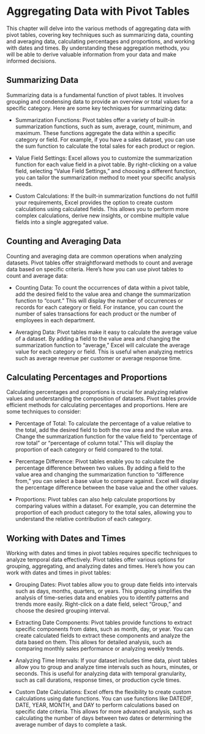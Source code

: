 #  Aggregating Data with Pivot Tables


This chapter will delve into the various methods of aggregating data with pivot tables, covering key techniques such as summarizing data, counting and averaging data, calculating percentages and proportions, and working with dates and times. By understanding these aggregation methods, you will be able to derive valuable information from your data and make informed decisions.

##  Summarizing Data

Summarizing data is a fundamental function of pivot tables. It involves grouping and condensing data to provide an overview or total values for a specific category. Here are some key techniques for summarizing data:

*  Summarization Functions: Pivot tables offer a variety of built-in summarization functions, such as sum, average, count, minimum, and maximum. These functions aggregate the data within a specific category or field. For example, if you have a sales dataset, you can use the sum function to calculate the total sales for each product or region.

*  Value Field Settings: Excel allows you to customize the summarization function for each value field in a pivot table. By right-clicking on a value field, selecting "Value Field Settings," and choosing a different function, you can tailor the summarization method to meet your specific analysis needs.

*  Custom Calculations: If the built-in summarization functions do not fulfill your requirements, Excel provides the option to create custom calculations using calculated fields. This allows you to perform more complex calculations, derive new insights, or combine multiple value fields into a single aggregated value.

##  Counting and Averaging Data

Counting and averaging data are common operations when analyzing datasets. Pivot tables offer straightforward methods to count and average data based on specific criteria. Here's how you can use pivot tables to count and average data:

*  Counting Data: To count the occurrences of data within a pivot table, add the desired field to the value area and change the summarization function to "count." This will display the number of occurrences or records for each category or field. For instance, you can count the number of sales transactions for each product or the number of employees in each department.

*  Averaging Data: Pivot tables make it easy to calculate the average value of a dataset. By adding a field to the value area and changing the summarization function to "average," Excel will calculate the average value for each category or field. This is useful when analyzing metrics such as average revenue per customer or average response time.

##  Calculating Percentages and Proportions

Calculating percentages and proportions is crucial for analyzing relative values and understanding the composition of datasets. Pivot tables provide efficient methods for calculating percentages and proportions. Here are some techniques to consider:

*  Percentage of Total: To calculate the percentage of a value relative to the total, add the desired field to both the row area and the value area. Change the summarization function for the value field to "percentage of row total" or "percentage of column total." This will display the proportion of each category or field compared to the total.

*  Percentage Difference: Pivot tables enable you to calculate the percentage difference between two values. By adding a field to the value area and changing the summarization function to "difference from," you can select a base value to compare against. Excel will display the percentage difference between the base value and the other values.

*  Proportions: Pivot tables can also help calculate proportions by comparing values within a dataset. For example, you can determine the proportion of each product category to the total sales, allowing you to understand the relative contribution of each category.

##  Working with Dates and Times

Working with dates and times in pivot tables requires specific techniques to analyze temporal data effectively. Pivot tables offer various options for grouping, aggregating, and analyzing dates and times. Here's how you can work with dates and times in pivot tables:

*  Grouping Dates: Pivot tables allow you to group date fields into intervals such as days, months, quarters, or years. This grouping simplifies the analysis of time-series data and enables you to identify patterns and trends more easily. Right-click on a date field, select "Group," and choose the desired grouping interval.

*  Extracting Date Components: Pivot tables provide functions to extract specific components from dates, such as month, day, or year. You can create calculated fields to extract these components and analyze the data based on them. This allows for detailed analysis, such as comparing monthly sales performance or analyzing weekly trends.

*  Analyzing Time Intervals: If your dataset includes time data, pivot tables allow you to group and analyze time intervals such as hours, minutes, or seconds. This is useful for analyzing data with temporal granularity, such as call durations, response times, or production cycle times.

*  Custom Date Calculations: Excel offers the flexibility to create custom calculations using date functions. You can use functions like DATEDIF, DATE, YEAR, MONTH, and DAY to perform calculations based on specific date criteria. This allows for more advanced analysis, such as calculating the number of days between two dates or determining the average number of days to complete a task.


